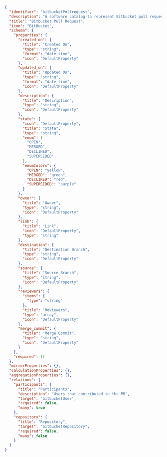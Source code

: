```json showLineNumbers
{
  "identifier": "bitbucketPullrequest",
  "description": "A software catalog to represent Bitbucket pull requests",
  "title": "Bitbucket Pull Request",
  "icon": "BitBucket",
  "schema": {
    "properties": {
      "created_on": {
        "title": "Created On",
        "type": "string",
        "format": "date-time",
        "icon": "DefaultProperty"
      },
      "updated_on": {
        "title": "Updated On",
        "type": "string",
        "format": "date-time",
        "icon": "DefaultProperty"
      },
      "description": {
        "title": "Description",
        "type": "string",
        "icon": "DefaultProperty"
      },
      "state": {
        "icon": "DefaultProperty",
        "title": "State",
        "type": "string",
        "enum": [
          "OPEN",
          "MERGED",
          "DECLINED",
          "SUPERSEDED"
        ],
        "enumColors": {
          "OPEN": "yellow",
          "MERGED": "green",
          "DECLINED": "red",
          "SUPERSEDED": "purple"
        }
      },
      "owner": {
        "title": "Owner",
        "type": "string",
        "icon": "DefaultProperty"
      },
      "link": {
        "title": "Link",
        "icon": "DefaultProperty",
        "type": "string"
      },
      "destination": {
        "title": "Destination Branch",
        "type": "string",
        "icon": "DefaultProperty"
      },
      "source": {
        "title": "Source Branch",
        "type": "string",
        "icon": "DefaultProperty"
      },
      "reviewers": {
        "items": {
          "type": "string"
        },
        "title": "Reviewers",
        "type": "array",
        "icon": "DefaultProperty"
      },
      "merge_commit": {
        "title": "Merge Commit",
        "type": "string",
        "icon": "DefaultProperty"
      }
    },
    "required": []
  },
  "mirrorProperties": {},
  "calculationProperties": {},
  "aggregationProperties": {},
  "relations": {
    "participants": {
      "title": "Participants",
      "description": "Users that contributed to the PR",
      "target": "bitbucketUser",
      "required": false,
      "many": true
    },
    "repository": {
      "title": "Repository",
      "target": "bitbucketRepository",
      "required": false,
      "many": false
    }
  }
}
```
